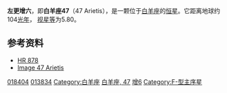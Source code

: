 {{Starbox short |
| name=左更增六（白羊座47）<br>47 Arietis
| epoch=[[J2000.0|J2000.0]]
| constell=[[白羊座|白羊座]]
| 星官= [[娄宿|娄宿]] [[左更|左更]] 
| ra=02<sup>h</sup> 58<sup>m</sup> 05.2215<sup>s</sup>
| dec= +20° 40' 07.44"
| spectral=F5IV
| appmag_v=5.8
| dist_ly=104 ± 3
| dist_pc=31.8 ± 0.9
| names=[[NLTT|NLTT]] 9440, [[General_Catalogue_of_Trigonometric_Stellar_Parallaxes|PLX]] 615, [[UBV_Photoelectric_Photometry_Catalogue|UBV M]] 41361, [[Guide_Star_Catalog|GSC]] 01230-01425, [[Tokyo_Photoelectric_Meridian_Circle_Catalog|PMC]] 90-93 713, [[USNO|USNO]]-B1.0 1106-00032242, [[Astronomische_Gesellschaft_Katalog|AG]]+20 265, [[Henry_Draper_Catalogue|HD]] 18404, [[PPM_Star_Catalogue|PPM]] 92107, [[uvby98|uvby98]] 520250154, [[All-Sky_Compiled_Catalogue|ASCC]] 746414, [[Hipparcos_Input_Catalogue|HIC]] 13834, [[Catalogue_of_rotational_velocities_of_the_stars|ROT]] 3912, [[Yale_Observatory_Zone_Catalog|YZ]] 0 1054, [[Durchmusterung|BD]]+20 480, [[Hipparcos_Catalogue|HIP]] 13834, [[ROSAT|RX]] J0258.0+2040, [[Yale_Observatory_Zone_Catalog|YZ]] 20 863, [[Melotte|Melotte]] 25 S 5, [[Bright_Star_Catalogue|HR]] 878, [[1RXS|1RXS]] J025804.2+204011, [[Melotte|Melotte]] 25 154, [[IRAS|IRAS]] 02552+2028, [[Smithsonian_Astrophysical_Observatory_Star_Catalog|SAO]] 75662, [[Einstein_Observatory|2E]] 0255.2+2027, [[JP11|JP11]] 4948, [[Einstein_Observatory|2E]] 684, [[LSPM|LSPM]] J0258+2040, [[Southern_Reference_Star_Catalog|SRS]] 31081, [[FK5|FK5]] 1081, [[Luyten_Two-Tenths_catalogue|LTT]] 10969, [[TD1_Catalog_of_Stellar_Ultraviolet_Fluxes|TD1]] 1789, [[Boss_General_Catalogue|GC]] 3562, [[2MASS|2MASS]] J02580520+2040074, [[Tycho_Catalogue|TYC]] 1230-1425-1, [[GCRV|GCRV]] 1649, [[Catalog_of_5,268_Standard_Stars_Based_on_the_Normal_System_N30|N30]] 606, [[Photoelectric_Catalogue|UBV]] 2872  
| Simbad = HD+18404
}}
'''左更增六'''，即'''白羊座47'''（47 Arietis），是一颗位于[[白羊座|白羊座]]的[[恒星|恒星]]。它距离地球约104[[光年|光年]]， [[视星等|视星等]]为5.80。

==参考资料==
* [http://webviz.u-strasbg.fr/viz-bin/VizieR-S?HR%20878 HR 878] {{Wayback|url=http://webviz.u-strasbg.fr/viz-bin/VizieR-S?HR%20878 |date=20160303200858 }}
* [http://aladin.u-strasbg.fr/AladinPreview?-c=02+58+05.2215%2B20+40+07.440&ident=NLTT++9440&submit=Aladin+previewer Image 47 Arietis]

{{Stars of Aries}}
{{星官|左更|5|8}}

[[Category:HD和HDE天體|018404]]
[[Category:HIP天體|013834]]
[[Category:白羊座|Category:白羊座]]
[[Category:佛氏天體|白羊座, 47]]
[[Category:左更_(星官)|增6]]
[[Category:F-型主序星|Category:F-型主序星]]
